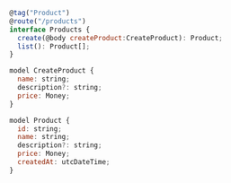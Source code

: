 <CodeWithTabs>

```js !!tabs schema.tsp
@tag("Product")
@route("/products")
interface Products {
  create(@body createProduct:CreateProduct): Product;
  list(): Product[];
}

model CreateProduct {
  name: string;
  description?: string;
  price: Money;
}

model Product {
  id: string;
  name: string;
  description?: string;
  price: Money;
  createdAt: utcDateTime;
}
```
</CodeWithTabs>